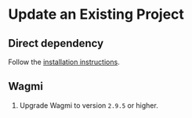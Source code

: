 # Update an Existing Project

## Direct dependency 
Follow the [installation instructions](/sdk/getting-started).

## Wagmi 
1. Upgrade Wagmi to version `2.9.5` or higher. 